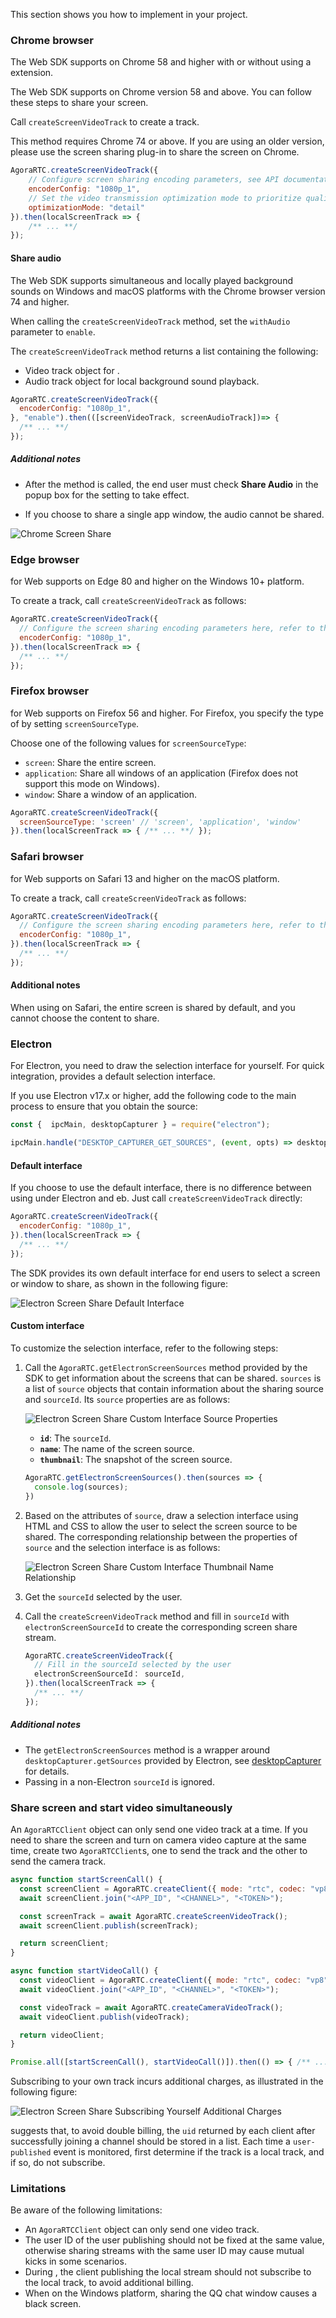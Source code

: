 <PlatformWrapper platform="web">

This section shows you how to implement <Vg k="SCR_SHR" /> in your <Vpl k="NAME" /> project.

### Chrome browser

The Web SDK supports on Chrome 58 and higher with or without using a <Vg k="SCR_SHR" /> extension.

The <Vg k="COMPANY" /> Web SDK supports <Vg k="SCR_SHR" /> on Chrome version 58 and above. You can follow these steps to share your screen.

Call `createScreenVideoTrack` to create a <Vg k="SCR_SHR" />  track.

This method requires Chrome 74 or above. If you are using an older version, please use the screen sharing plug-in to share the screen on Chrome.

```javascript
AgoraRTC.createScreenVideoTrack({
    // Configure screen sharing encoding parameters, see API documentation for details
    encoderConfig: "1080p_1",
    // Set the video transmission optimization mode to prioritize quality ("detail"), or smoothness ("motion")
    optimizationMode: "detail"
}).then(localScreenTrack => {
    /** ... **/
});
```

#### Share audio

The Web SDK supports simultaneous <Vg k="SCR_SHR" /> and locally played background sounds on Windows and macOS platforms with the Chrome browser version 74 and higher.

When calling the `createScreenVideoTrack` method, set the `withAudio` parameter to `enable`.

The `createScreenVideoTrack` method returns a list containing the following:

- Video track object for <Vg k="SCR_SHR" />.
- Audio track object for local background sound playback.

``` javascript
AgoraRTC.createScreenVideoTrack({
  encoderConfig: "1080p_1",
}, "enable").then(([screenVideoTrack, screenAudioTrack])=> {
  /** ... **/
});
```

##### Additional notes

- After the method is called, the end user must check **Share Audio** in the <Vg k="SCR_SHR" /> popup box for the setting to take effect.

- If you choose to share a single app window, the audio cannot be shared.

![Chrome Screen Share](/images/video-sdk/tmp_screen-sharing-web-chrome.png)

### Edge browser

<Vpd k="SDK" /> for Web supports <Vg k="SCR_SHR" /> on Edge 80 and higher on the Windows 10+ platform.

To create a <Vg k="SCR_SHR" /> track, call `createScreenVideoTrack` as follows:

``` javascript
AgoraRTC.createScreenVideoTrack({
  // Configure the screen sharing encoding parameters here, refer to the API documentation for details
  encoderConfig: "1080p_1",
}).then(localScreenTrack => {
  /** ... **/
});
```

### Firefox browser

<Vpd k="SDK" /> for Web supports <Vg k="SCR_SHR" /> on Firefox 56 and higher. For Firefox, you specify the type of <Vg k="SCR_SHR" /> by setting `screenSourceType`.

Choose one of the following values for `screenSourceType`:

- `screen`: Share the entire screen.
- `application`: Share all windows of an application (Firefox does not support this mode on Windows).
- `window`: Share a window of an application.

``` javascript
AgoraRTC.createScreenVideoTrack({
  screenSourceType: 'screen' // 'screen', 'application', 'window'
}).then(localScreenTrack => { /** ... **/ });
```

### Safari browser

<Vpd k="SDK" /> for Web supports <Vg k="SCR_SHR" /> on Safari 13 and higher on the macOS platform.

To create a <Vg k="SCR_SHR" /> track, call `createScreenVideoTrack` as follows:

``` javascript
AgoraRTC.createScreenVideoTrack({
  // Configure the screen sharing encoding parameters here, refer to the API documentation for details
  encoderConfig: "1080p_1",
}).then(localScreenTrack => {
  /** ... **/
});
```

#### Additional notes

When using <Vg k="SCR_SHR" /> on Safari, the entire screen is shared by default, and you cannot choose the content to share.

### Electron

For Electron, you need to draw the selection interface for <Vg k="SCR_SHR" /> yourself. For quick integration, <Vg k="COMPANY" /> provides a default selection interface.

If you use Electron v17.x or higher, add the following code to the main process to ensure that you obtain the <Vg k="SCR_SHR" /> source:

``` javascript
const {  ipcMain, desktopCapturer } = require("electron");

ipcMain.handle("DESKTOP_CAPTURER_GET_SOURCES", (event, opts) => desktopCapturer.getSources(opts));
```

#### Default interface

If you choose to use the default interface, there is no difference between using <Vg k="SCR_SHR" /> under Electron and eb. Just call `createScreenVideoTrack` directly:

``` javascript
AgoraRTC.createScreenVideoTrack({
  encoderConfig: "1080p_1",
}).then(localScreenTrack => {
  /** ... **/
});
```

The SDK provides its own default interface for end users to select a screen or window to share, as shown in the following figure:

![Electron Screen Share Default Interface](/images/video-sdk/tmp_screen-sharing-web-electron-default-interface.png)

#### Custom interface

To customize the selection interface, refer to the following steps:

1. Call the `AgoraRTC.getElectronScreenSources` method provided by the SDK to get information about the screens that can be shared. `sources` is a list of `source` objects that contain information about the sharing source and `sourceId`. Its `source` properties are as follows:

    ![Electron Screen Share Custom Interface Source Properties](/images/video-sdk/screen-sharing-web-electron-custom-interface-source-properties.png)

    - **`id`**: The `sourceId`.
    - **`name`**: The name of the screen source.
    - **`thumbnail`**: The snapshot of the screen source.

    ``` javascript
    AgoraRTC.getElectronScreenSources().then(sources => {
      console.log(sources);
    })
    ```

1. Based on the attributes of `source`, draw a selection interface using HTML and CSS to allow the user to select the screen source to be shared. The corresponding relationship between the properties of `source` and the <Vg k="SCR_SHR" /> selection interface is as follows:

    ![Electron Screen Share Custom Interface Thumbnail Name Relationship](/images/video-sdk/tmp_screen-sharing-web-electron-custom-interface-thumbnail-name.jpg)

1. Get the `sourceId` selected by the user.

1. Call the `createScreenVideoTrack` method and fill in `sourceId` with `electronScreenSourceId` to create the corresponding screen share stream.

    ``` javascript
    AgoraRTC.createScreenVideoTrack({
      // Fill in the sourceId selected by the user
      electronScreenSourceId： sourceId,
    }).then(localScreenTrack => {
      /** ... **/
    });
    ```

##### Additional notes

- The `getElectronScreenSources` method is a wrapper around `desktopCapturer.getSources` provided by Electron, see [desktopCapturer](https://electronjs.org/docs/api/desktop-capturer) for details.
- Passing in a non-Electron `sourceId` is ignored.

### Share screen and start video simultaneously

An `AgoraRTCClient` object can only send one video track at a time. If you need to share the screen and turn on camera video capture at the same time, create two `AgoraRTCClient`s, one to send the <Vg k="SCR_SHR" /> track and the other to send the camera track.

``` javascript
async function startScreenCall() {
  const screenClient = AgoraRTC.createClient({ mode: "rtc", codec: "vp8" });
  await screenClient.join("<APP_ID", "<CHANNEL>", "<TOKEN>");

  const screenTrack = await AgoraRTC.createScreenVideoTrack();
  await screenClient.publish(screenTrack);

  return screenClient;
}

async function startVideoCall() {
  const videoClient = AgoraRTC.createClient({ mode: "rtc", codec: "vp8" });
  await videoClient.join("<APP_ID", "<CHANNEL>", "<TOKEN>");

  const videoTrack = await AgoraRTC.createCameraVideoTrack();
  await videoClient.publish(videoTrack);

  return videoClient;
}

Promise.all([startScreenCall(), startVideoCall()]).then(() => { /** ... **/ });
```

Subscribing to your own track incurs additional charges, as illustrated in the following figure:

![Electron Screen Share Subscribing Yourself Additional Charges](/images/video-sdk/screen-sharing-web-electron-subscribing-yourself.svg)

<Vg k="COMPANY" /> suggests that, to avoid double billing, the `uid` returned by each client after successfully joining a channel should be stored in a list. Each time a `user-published` event is monitored, first determine if the track is a local track, and if so, do not subscribe.

### Limitations

Be aware of the following limitations:

- An `AgoraRTCClient` object can only send one video track.
- The user ID of the user publishing <Vg k="SCR_SHR" /> should not be fixed at the same value, otherwise sharing streams with the same user ID may cause mutual kicks in some scenarios.
- During <Vg k="SCR_SHR" />, the client publishing the local stream should not subscribe to the local <Vg k="SCR_SHR" /> track, to avoid additional billing.
- When <Vg k="SCR_SHR" /> on the Windows platform, sharing the QQ chat window causes a black screen.

</PlatformWrapper>
